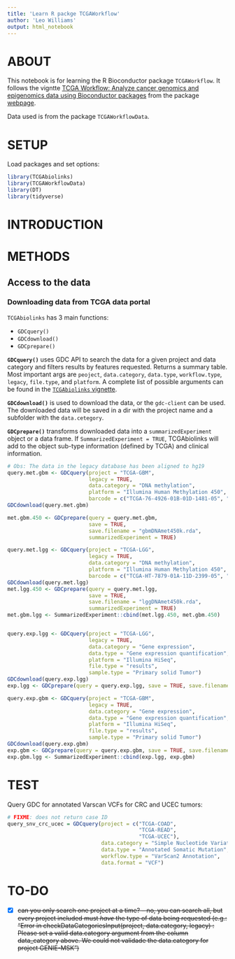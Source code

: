 ```yaml
---
title: 'Learn R packge TCGAWorkflow'
author: 'Leo Williams'
output: html_notebook
---
```


# ABOUT

This notebook is for learning the R Bioconductor package `TCGAWorkflow`. It follows the vigntte [TCGA Workflow: Analyze cancer genomics and epigenomics data using Bioconductor packages](https://www.bioconductor.org/packages/release/workflows/vignettes/TCGAWorkflow/inst/doc/TCGAWorkflow.html) from the package [webpage](https://www.bioconductor.org/packages/release/workflows/html/TCGAWorkflow.html).

Data used is from the package `TCGAWorkflowData`.

# SETUP

Load packages and set options:

```r
library(TCGAbiolinks)
library(TCGAWorkflowData)
library(DT)
library(tidyverse)
```

# INTRODUCTION

# METHODS

## Access to the data

### Downloading data from TCGA data portal

`TCGAbiolinks` has 3 main functions:

-   `GDCquery()`
-   `GDCdownload()`
-   `GDCprepare()`

**`GDCquery()`** uses GDC API to search the data for a given project and data category and filters results by features requested. Returns a summary table. Most important args are `peoject`, `data.category`, `data.type`, `workflow.type`, `legacy`, `file.type`, and `platform`. A complete list of possible arguments can be found in the [`TCGAbiolinks` vignette](https://www.bioconductor.org/packages/3.3/bioc/vignettes/TCGAbiolinks/inst/doc/tcgaBiolinks.html#harmonized-data-1).

**`GDCdownload()`** is used to download the data, or the `gdc-client` can be used. The downloaded data will be saved in a dir with the project name and a subfolder with the `data.cetegory`.

**`GDCprepare()`** transforms downloaded data into a `summarizedExperiment` object or a data frame. If `SummarizedExperiment = TRUE`, TCGAbiolinks will add to the object sub-type information (defined by TCGA) and clinical information.

```r
# Obs: The data in the legacy database has been aligned to hg19
query.met.gbm <- GDCquery(project = "TCGA-GBM", 
                          legacy = TRUE,
                          data.category = "DNA methylation",
                          platform = "Illumina Human Methylation 450", 
                          barcode = c("TCGA-76-4926-01B-01D-1481-05", "TCGA-28-5211-01C-11D-1844-05"))
GDCdownload(query.met.gbm)

met.gbm.450 <- GDCprepare(query = query.met.gbm,
                          save = TRUE, 
                          save.filename = "gbmDNAmet450k.rda",
                          summarizedExperiment = TRUE)

query.met.lgg <- GDCquery(project = "TCGA-LGG", 
                          legacy = TRUE,
                          data.category = "DNA methylation",
                          platform = "Illumina Human Methylation 450",
                          barcode = c("TCGA-HT-7879-01A-11D-2399-05", "TCGA-HT-8113-01A-11D-2399-05"))
GDCdownload(query.met.lgg)
met.lgg.450 <- GDCprepare(query = query.met.lgg,
                          save = TRUE, 
                          save.filename = "lggDNAmet450k.rda",
                          summarizedExperiment = TRUE)
met.gbm.lgg <- SummarizedExperiment::cbind(met.lgg.450, met.gbm.450)


query.exp.lgg <- GDCquery(project = "TCGA-LGG", 
                          legacy = TRUE,
                          data.category = "Gene expression",
                          data.type = "Gene expression quantification",
                          platform = "Illumina HiSeq", 
                          file.type = "results",
                          sample.type = "Primary solid Tumor")
GDCdownload(query.exp.lgg)
exp.lgg <- GDCprepare(query = query.exp.lgg, save = TRUE, save.filename = "lggExp.rda")

query.exp.gbm <- GDCquery(project = "TCGA-GBM", 
                          legacy = TRUE,
                          data.category = "Gene expression",
                          data.type = "Gene expression quantification",
                          platform = "Illumina HiSeq", 
                          file.type = "results",
                          sample.type = "Primary solid Tumor")
GDCdownload(query.exp.gbm)
exp.gbm <- GDCprepare(query = query.exp.gbm, save = TRUE, save.filename = "gbmExp.rda")
exp.gbm.lgg <- SummarizedExperiment::cbind(exp.lgg, exp.gbm)
```

# TEST

Query GDC for annotated Varscan VCFs for CRC and UCEC tumors:
```r
# FIXME: does not return case ID
query_snv_crc_ucec = GDCquery(project = c("TCGA-COAD", 
										  "TCGA-READ", 
										  "TCGA-UCEC"), 
							  data.category = "Simple Nucleotide Variation", 
							  data.type = "Annotated Somatic Mutation", 
							  workflow.type = "VarScan2 Annotation", 
							  data.format = "VCF")

```


# TO-DO

-   [x] ~~can you only search one project at a time? -- no, you can search all, but every project included must *have* the type of data being requested (e.g.: "Error in checkDataCategoriesInput(project, data.category, legacy) : Please set a valid data.category argument from the column data_category above. We could not validade the data.category for project GENIE-MSK")~~
